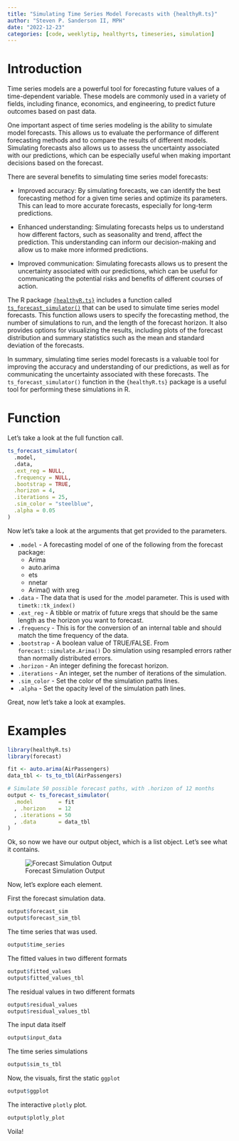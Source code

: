 ```yaml
---
title: "Simulating Time Series Model Forecasts with {healthyR.ts}"
author: "Steven P. Sanderson II, MPH"
date: "2022-12-23"
categories: [code, weeklytip, healthyrts, timeseries, simulation]
---
```


# Introduction

Time series models are a powerful tool for forecasting future values of a time-dependent variable. These models are commonly used in a variety of fields, including finance, economics, and engineering, to predict future outcomes based on past data.

One important aspect of time series modeling is the ability to simulate model forecasts. This allows us to evaluate the performance of different forecasting methods and to compare the results of different models. Simulating forecasts also allows us to assess the uncertainty associated with our predictions, which can be especially useful when making important decisions based on the forecast.

There are several benefits to simulating time series model forecasts:

-   Improved accuracy: By simulating forecasts, we can identify the best forecasting method for a given time series and optimize its parameters. This can lead to more accurate forecasts, especially for long-term predictions.

-   Enhanced understanding: Simulating forecasts helps us to understand how different factors, such as seasonality and trend, affect the prediction. This understanding can inform our decision-making and allow us to make more informed predictions.

-   Improved communication: Simulating forecasts allows us to present the uncertainty associated with our predictions, which can be useful for communicating the potential risks and benefits of different courses of action.

The R package [`{healthyR.ts}`](https://www.spsanderson.com/healthyR.ts/) includes a function called [`ts_forecast_simulator()`](https://www.spsanderson.com/healthyR.ts/reference/ts_forecast_simulator.html) that can be used to simulate time series model forecasts. This function allows users to specify the forecasting method, the number of simulations to run, and the length of the forecast horizon. It also provides options for visualizing the results, including plots of the forecast distribution and summary statistics such as the mean and standard deviation of the forecasts.

In summary, simulating time series model forecasts is a valuable tool for improving the accuracy and understanding of our predictions, as well as for communicating the uncertainty associated with these forecasts. The `ts_forecast_simulator()` function in the `{healthyR.ts}` package is a useful tool for performing these simulations in R.

# Function

Let's take a look at the full function call.

```r
ts_forecast_simulator(
  .model,
  .data,
  .ext_reg = NULL,
  .frequency = NULL,
  .bootstrap = TRUE,
  .horizon = 4,
  .iterations = 25,
  .sim_color = "steelblue",
  .alpha = 0.05
)
```

Now let's take a look at the arguments that get provided to the parameters.

-   `.model` - A forecasting model of one of the following from the forecast package:
    -   Arima
    -   auto.arima
    -   ets
    -   nnetar
    -   Arima() with xreg
-   `.data` - The data that is used for the .model parameter. This is used with `timetk::tk_index()`
-   `.ext_reg` - A tibble or matrix of future xregs that should be the same length as the horizon you want to forecast.
-   `.frequency` - This is for the conversion of an internal table and should match the time frequency of the data.
-   `.bootstrap` - A boolean value of TRUE/FALSE. From `forecast::simulate.Arima()` Do simulation using resampled errors rather than normally distributed errors.
-   `.horizon` - An integer defining the forecast horizon.
-   `.iterations` - An integer, set the number of iterations of the simulation.
-   `.sim_color` - Set the color of the simulation paths lines.
-   `.alpha` - Set the opacity level of the simulation path lines.

Great, now let's take a look at examples.

# Examples

```r
library(healthyR.ts)
library(forecast)

fit <- auto.arima(AirPassengers)
data_tbl <- ts_to_tbl(AirPassengers)

# Simulate 50 possible forecast paths, with .horizon of 12 months
output <- ts_forecast_simulator(
  .model        = fit
  , .horizon    = 12
  , .iterations = 50
  , .data       = data_tbl
)
```

Ok, so now we have our output object, which is a list object. Let's see what it contains.

![Forecast Simulation Output](forecast_sim_output.png)

Now, let's explore each element.

First the forecast simulation data.

```r
output$forecast_sim
output$forecast_sim_tbl
```

The time series that was used.

```r
output$time_series
```

The fitted values in two different formats

```r
output$fitted_values
output$fitted_values_tbl
```

The residual values in two different formats

```r
output$residual_values
output$residual_values_tbl
```

The input data itself

```r
output$input_data
```

The time series simulations

```r
output$sim_ts_tbl
```

Now, the visuals, first the static `ggplot`

```r
output$ggplot
```

The interactive `plotly` plot.

```r
output$plotly_plot
```

Voila!
